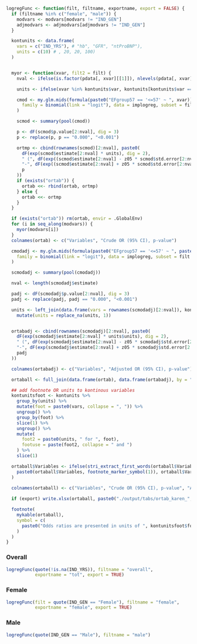 ```r

logregFunc <- function(filt, filtname, exportname, export = FALSE) {
  if (filtname %in% c("female", "male")) {
    modvars <- modvars[modvars != "IND_GEN"]
    adjmodvars <- adjmodvars[adjmodvars != "IND_GEN"]
  }

  kontunits <- data.frame(
    vars = c("IND_YRS"), # "hb", "GFR", "ntProBNP"),
    units = c(10) # , 20, 20, 100)
  )


  myor <- function(xvar, filt2 = filt) {
    nval <- ifelse(is.factor(pdata[, xvar][[1]]), nlevels(pdata[, xvar][[1]]), 2)

    units <- ifelse(xvar %in% kontunits$var, kontunits[kontunits$var == xvar, "units"], 1)

    cmod <- my.glm.mids(formula(paste0("EFgroup57 == '<=57' ~ ", xvar)),
      family = binomial(link = "logit"), data = implogreg, subset = filt2
    )

    scmod <- summary(pool(cmod))

    p <- dF(scmod$p.value[2:nval], dig = 3)
    p <- replace(p, p == "0.000", "<0.001")

    ortmp <- cbind(rownames(scmod)[2:nval], paste0(
      dF(exp(scmod$estimate[2:nval] * units), dig = 2),
      " (", dF(exp((scmod$estimate[2:nval] - z05 * scmod$std.error[2:nval]) * units), dig = 2),
      "-", dF(exp((scmod$estimate[2:nval] + z05 * scmod$std.error[2:nval]) * units), dig = 2), "), ",
      p
    ))
    if (exists("ortab")) {
      ortab <<- rbind(ortab, ortmp)
    } else {
      ortab <<- ortmp
    }
  }

  if (exists("ortab")) rm(ortab, envir = .GlobalEnv)
  for (i in seq_along(modvars)) {
    myor(modvars[i])
  }
  colnames(ortab) <- c("Variables", "Crude OR (95% CI), p-value")

  cmodadj <- my.glm.mids(formula(paste0("EFgroup57 == '<=57' ~ ", paste(adjmodvars, collapse = " + "))),
    family = binomial(link = "logit"), data = implogreg, subset = filt
  )

  scmodadj <- summary(pool(cmodadj))

  nval <- length(scmodadj$estimate)

  padj <- dF(scmodadj$p.value[2:nval], dig = 3)
  padj <- replace(padj, padj == "0.000", "<0.001")

  units <- left_join(data.frame(vars = rownames(scmodadj)[2:nval]), kontunits, by = "vars") %>%
    mutate(units = replace_na(units, 1))


  ortabadj <- cbind(rownames(scmodadj)[2:nval], paste0(
    dF(exp(scmodadj$estimate[2:nval] * units$units), dig = 2),
    " (", dF(exp(scmodadj$estimate[2:nval] - z05 * scmodadj$std.error[2:nval] * units$units), dig = 2),
    "-", dF(exp(scmodadj$estimate[2:nval] + z05 * scmodadj$std.error[2:nval] * units$units), dig = 2), "), ",
    padj
  ))

  colnames(ortabadj) <- c("Variables", "Adjusted OR (95% CI), p-value")

  ortaball <- full_join(data.frame(ortab), data.frame(ortabadj), by = "Variables")

  ## add footnote OR units to kontinous variables
  kontunitsfoot <- kontunits %>%
    group_by(units) %>%
    mutate(foot = paste0(vars, collapse = ", ")) %>%
    ungroup() %>%
    group_by(foot) %>%
    slice(1) %>%
    ungroup() %>%
    mutate(
      foot2 = paste0(units, " for ", foot),
      footuse = paste(foot2, collapse = " and ")
    ) %>%
    slice(1)

  ortaball$Variables <- ifelse(stri_extract_first_words(ortaball$Variables) %in% kontunits$vars,
    paste0(ortaball$Variables, footnote_marker_symbol(1)), ortaball$Variables
  )

  colnames(ortaball) <- c("Variables", "Crude OR (95% CI), p-value", "Adjusted OR (95% CI), p-value")
  
  if (export) write.xlsx(ortaball, paste0("./output/tabs/ortab_karen_", exportname, "_", Sys.Date(), ".xlsx"), rowNames = FALSE)

  footnote(
    mykable(ortaball), 
    symbol = c(
      paste0("Odds ratios are presented in units of ", kontunitsfoot$footuse, ".")
    )
  )
}
```

### Overall
```r
logregFunc(quote(!is.na(IND_YRS)), filtname = "overall", 
           exportname = "tot", export = TRUE)
```

### Female
```r
logregFunc(filt = quote(IND_GEN == "Female"), filtname = "female", 
           exportname = "female", export = TRUE)
```

### Male
```r
logregFunc(quote(IND_GEN == "Male"), filtname = "male")
```

